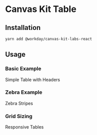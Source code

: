 


<Meta title="Labs/Table" component={Table} />

# Canvas Kit Table

## Installation

```sh
yarn add @workday/canvas-kit-labs-react
```

## Usage

### Basic Example

Simple Table with Headers

<ExampleCodeBlock code={Basic} />

### Zebra Example

Zebra Stripes

<ExampleCodeBlock code={Zebra} />

### Grid Sizing

Responsive Tables

<ExampleCodeBlock code={GridSizing} />
